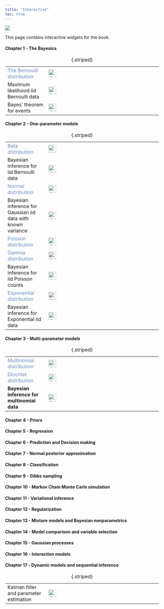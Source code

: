 ```yaml
---
title: "Interactive"
toc: true
---
```


![](figs/linocut_forest.png)

This page contains interactive widgets for the book.

#### Chapter 1 - The Bayesics

|                                                         |                                                                                                                                                                                                               |     |     |
|-------------------|------------------|------------------|------------------|
| <font color="#6C8EBF">The Bernoulli distribution</font> | [![Bernoulli distribution](figs/Observable.svg){alt="Julia" fig-alt="The Bernoulli distribution" fig-align="left" width="25"}](https://observablehq.com/@mattiasvillani/bernoulli-distribution)               |     |     |
| Maximum likelihood iid Bernoulli data                   | [![ML for iid Bernoulli data](figs/Observable.svg){alt="Julia" fig-alt="The Bernoulli distribution" fig-align="left" width="25"}](https://observablehq.com/@mattiasvillani/maximum-likelihood-bernoulli-data) |     |     |
| Bayes' theorem for events                               | [![Bayes theorem for events](figs/Observable.svg){alt="Julia" fig-alt="The Bernoulli distribution" fig-align="left" width="25"}](https://observablehq.com/@mattiasvillani/bayes-theorem-for-events)           |     |     |

: {.striped}

#### Chapter 2 - One-parameter models

|                                                              |                                                                                                                                                                                                |     |     |
|-------------------|------------------|------------------|------------------|
| <font color="#6C8EBF">Beta distribution</font>               | [![Julia](figs/Observable.svg){alt="Julia" fig-alt="The Bernoulli distribution" fig-align="left" width="25"}](#0)                                                                              |     |     |
| Bayesian inference for iid Bernoulli data                    | [![](figs/Observable.svg){alt="Julia" fig-alt="The Bernoulli distribution" fig-align="left" width="25"}](https://observablehq.com/@mattiasvillani/beta-distribution)                           |     |     |
| <font color="#6C8EBF">Normal distribution</font>             | [![](figs/Observable.svg){alt="Julia" fig-alt="The Bernoulli distribution" fig-align="left" width="25"}](https://observablehq.com/@mattiasvillani/normal-gaussian-distribution)                |     |     |
| Bayesian inference for Gaussian iid data with known variance | [![](figs/Observable.svg){alt="Julia" fig-alt="The Bernoulli distribution" fig-align="left" width="25"}](https://observablehq.com/@mattiasvillani/bayes-iid-gaussian-known-var)                |     |     |
| <font color="#6C8EBF">Poisson distribution</font>            | [![](figs/Observable.svg){alt="Julia" fig-alt="The Bernoulli distribution" fig-align="left" width="25"}](https://observablehq.com/@mattiasvillani/poisson-distribution)                        |     |     |
| <font color="#6C8EBF">Gamma distribution</font>              | [![](figs/Observable.svg){alt="Julia" fig-alt="The Bernoulli distribution" fig-align="left" width="25"}](https://observablehq.com/@mattiasvillani/gamma-distribution)                          |     |     |
| Bayesian inference for iid Poisson counts                    | [![](figs/Observable.svg){alt="Julia" fig-alt="The Bernoulli distribution" fig-align="left" width="25"}](https://observablehq.com/@mattiasvillani/bayesian-inference-for-iid-poisson-counts)   |     |     |
| <font color="#6C8EBF">Exponential distribution</font>        | [![](figs/Observable.svg){alt="Julia" fig-alt="The Bernoulli distribution" fig-align="left" width="25"}](https://observablehq.com/@mattiasvillani/exponential-distribution)                    |     |     |
| Bayesian inference for Exponential iid data                  | [![](figs/Observable.svg){alt="Julia" fig-alt="The Bernoulli distribution" fig-align="left" width="25"}](https://observablehq.com/@mattiasvillani/bayesian-inference-for-exponential-iid-data) |     |     |

: {.striped}

#### Chapter 3 - Multi-parameter models

|                                                       |                                                                                                                                                                           |     |     |
|-------------------|------------------|------------------|------------------|
| <font color="#6C8EBF">Multinomial distribution</font> | [![Julia](figs/Observable.svg){alt="Julia" fig-alt="The Bernoulli distribution" fig-align="left" width="25"}](#0)                                                         |     |     |
| <font color="#6C8EBF">Dirichlet distribution</font>   | [![](figs/Observable.svg){alt="Julia" fig-alt="The Bernoulli distribution" fig-align="left" width="25"}](https://observablehq.com/@mattiasvillani/dirichlet-distribution) |     |     |
| **Bayesian inference for multinomial data**           | [![](figs/Observable.svg){alt="Julia" fig-alt="The Bernoulli distribution" fig-align="left" width="25"}](https://observablehq.com/@mattiasvillani/multinomial-dirichlet)  |     |     |

: {.striped}

#### Chapter 4 - Priors

#### Chapter 5 - Regression

#### Chapter 6 - Prediction and Decision making

#### Chapter 7 - Normal posterior approximation

#### Chapter 8 - Classification

#### Chapter 9 - Gibbs sampling

#### Chapter 10 - Markov Chain Monte Carlo simulation

#### Chapter 11 - Variational inference

#### Chapter 12 - Regularization

#### Chapter 13 - Mixture models and Bayesian nonparametrics

#### Chapter 14 - Model comparison and variable selection

#### Chapter 15 - Gaussian processes

#### Chapter 16 - Interaction models

#### Chapter 17 - Dynamic models and sequential inference

|                                        |                                                                                                                                                                                                               |     |     |
|-------------------|------------------|------------------|------------------|
| Kalman filter and parameter estimation | [![Julia](figs/Observable.svg){alt="Julia" fig-alt="Gibbs sampling from a multivariate normal - Julia" fig-align="left" width="25"}](https://gist.github.com/mattiasvillani/4a461587c037d257d7099b7675aa0ddf) |     |     |

: {.striped}
